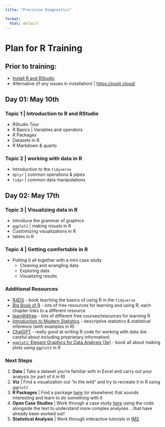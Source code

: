 ```yaml
---
title: "Precision Diagnostics"

format: 
  html: default
---
```


# Plan for R Training

## Prior to training:

-   [Install R and RStudio](https://posit.co/download/rstudio-desktop/)
-   Alternative (if any issues in installation) \| <https://posit.cloud/>

## Day 01: May 10th

### Topic 1 \| Introduction to R and RStudio

-   RStudio Tour
-   R Basics \| Variables and operators
-   R Packages
-   Datasets in R
-   R Markdown & quarto

### Topic 2 \| working with data in R

-   Introduction to the `tidyverse`
-   `dplyr` \| common operations & pipes
-   `tidyr` \| common data manipulations

## Day 02: May 17th

### Topic 3 \| Visualizing data in R

-   Introduce the grammar of graphics
-   `ggplot2` \| making visuals in R
-   Customizing visualizations in R
-   tables in R

### Topic 4 \| Getting comfortable in R

-   Putting it all together with a mini case study
    -   Cleaning and wrangling data
    -   Exploring data
    -   Visualizing results
    
### Additional Resources
-   [R4DS](https://r4ds.hadley.nz/) - book teaching the basics of using R in the `tidyverse`
-   [Big Book of R](https://www.bigbookofr.com/) - lots of free resources for learning and using R; each chapter links to a different resource
-   [learnR4free](https://www.learnr4free.com/) - lots of different free courses/resources for learning R
-   [Introduction to Modern Statistics](https://openintro-ims.netlify.app/) - descriptive statistics & statistical inference (with examples in R)
-   [ChatGPT](https://chatgpt.com/?oai-dm=1) - really good at writing R code for working with data (be careful about including proprietary information)
-  [`ggplot2`: Elegant Graphics for Data Analysis (3e)](https://ggplot2-book.org/) - book all about making plots using `ggplot2` in R

### Next Steps

1. **Data** | Take a dataset you're familiar with in Excel and carry out your analysis (or part of it in R)
2. **Viz** | Find a visualization out "in the wild" and try to recreate it in R using `ggplot2`
3. **R Packages** | Find a package [here](https://support.posit.co/hc/en-us/articles/201057987-Quick-list-of-useful-R-packages) (or elsewhere) that sounds interesting and learn to do something with it
4. **Open Case Studies** | Work through a case study [here](https://www.opencasestudies.org/) using the code alongside the text to understand more complex analyses ...that have already been worked out!
5. **Statistical Analysis** | Work through interactive tutorials in [IMS](https://openintro-ims.netlify.app/)